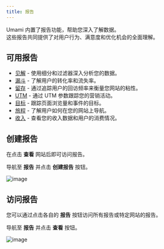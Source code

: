 ```yaml
---
title: 报告
---
```


Umami 内置了报告功能，帮助您深入了解数据。  
这些报告共同提供了对用户行为、满意度和优化机会的全面理解。

## 可用报告

- [见解](/docs/reports/report-insights) - 使用细分和过滤器深入分析您的数据。
- [漏斗](/docs/reports/report-funnel) - 了解用户的转化率和流失率。
- [留存](/docs/reports/report-retention) - 通过追踪用户的回访频率来衡量您网站的粘性。
- [UTM](/docs/reports/report-utm) - 通过 UTM 参数跟踪您的营销活动。
- [目标](/docs/reports/report-goals) - 跟踪页面浏览量和事件的目标。
- [旅程](/docs/reports/report-journey) - 了解用户如何在您的网站上导航。
- [收入](/docs/reports/report-revenue) - 查看您的收入数据和用户的消费情况。

## 创建报告

在点击 **查看** 网站后即可访问报告。

导航至 **报告** 并点击 **创建报告** 按钮。

![image](/images/docs/v2/report-create.png)

## 访问报告

您可以通过点击各自的 **报告** 按钮访问所有报告或特定网站的报告。

导航至 **报告** 并点击 **查看** 按钮。

![image](/images/docs/v2/report-detail.png)